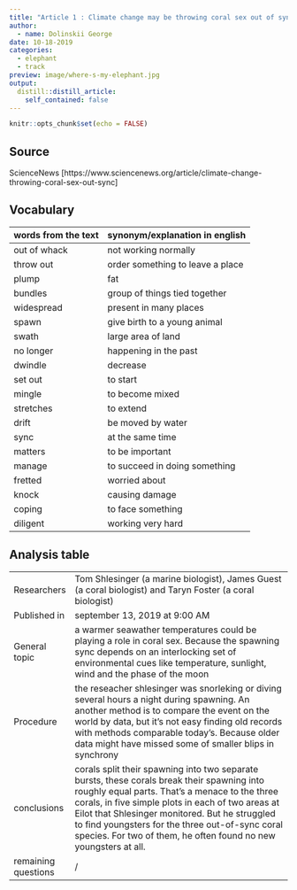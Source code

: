 ```yaml
---
title: "Article 1 : Climate change may be throwing coral sex out of sync"
author: 
  - name: Dolinskii George
date: 10-18-2019
categories:
  - elephant
  - track
preview: image/where-s-my-elephant.jpg
output:
  distill::distill_article:
    self_contained: false
---
```


```r
knitr::opts_chunk$set(echo = FALSE)
```

## Source

ScienceNews [https://www.sciencenews.org/article/climate-change-throwing-coral-sex-out-sync] 

## Vocabulary 

| words from the text | synonym/explanation in english   |
| ------------------- | -------------------------------- |
| out of whack        | not working normally             |
| throw out           | order something to leave a place |
| plump               | fat                              |
| bundles             | group of things tied together    |
| widespread          | present in many places           |
| spawn               | give birth to a young animal     |
| swath               | large area of land               |
| no longer           | happening in the past            |
| dwindle             | decrease                         |
| set out             | to start                         |
| mingle              | to become mixed                  |
| stretches           | to extend                        |
| drift               | be moved by water                |
| sync                | at the same time                 |
| matters             | to be important                  |
| manage              | to succeed in doing something    |
| fretted             | worried about                    |
| knock               | causing damage                   |
| coping              | to face something                |
| diligent            | working very hard                |

## Analysis table 

|                     |                                                                                                                                                                                                                                                                                                                                                                           |
| ------------------- | ------------------------------------------------------------------------------------------------------------------------------------------------------------------------------------------------------------------------------------------------------------------------------------------------------------------------------------------------------------------------- |
| Researchers         | Tom Shlesinger (a marine biologist), James Guest (a coral biologist) and Taryn Foster (a coral biologist)                                                                                                                                                                                                                                                                 |
| Published in        | september 13, 2019 at 9:00 AM                                                                                                                                                                                                                                                                                                                                             |
| General topic       | a warmer seawather temperatures could be playing a role in coral sex. Because the spawning sync depends on an interlocking set of environmental cues like temperature, sunlight, wind and the phase of the moon                                                                                                                                                           |
| Procedure           | the reseacher shlesinger was snorleking or diving several hours a night during spawning. An another method is to compare the event on the world by data, but it's not easy finding old records with methods comparable today's. Because older data might have missed some of smaller blips in synchrony                                                                   |
| conclusions         | corals split their spawning into two separate bursts, these corals break their spawning into roughly equal parts. That's a menace to the three corals, in five simple plots in each of two areas at Eilot that Shlesinger monitored. But he struggled to find youngsters for the three out-of-sync coral species. For two of them, he often found no new youngsters at all. |
| remaining questions | /                                                                                                                                                                                                                                                                                                                                                                         |






